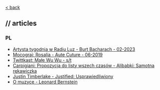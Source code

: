 [\< back](/music)

## // articles

### PL

- [Artysta tygodnia w Radiu Luz - Burt Bacharach - 02-2023](/music/articles/burt-bacharach)
- [Mocograj: Rosalía - Aute Cuture - 06-2019](/music/articles/rosalia-aute-cuture)
- [Twittkast: Małe Wu Wu - s/t](/music/articles/male-wu-wu)
- [Carpigiani: Propozycja do listy wszech czasów - Alibabki: Samotna rękawiczka](/music/articles/alibabki-samotna-rekawiczka)
- [Justin Timberlake - Justified: Usprawiedliwiony](/music/articles/justin-timberlake-justified)
- [O muzyce - Leonard Bernstein](/music/articles/leonard-bernstein-o-muzyce)
